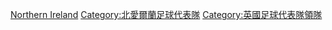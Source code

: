 [[Category:國家足球隊主教練|Northern Ireland]]
[[Category:北愛爾蘭足球代表隊|Category:北愛爾蘭足球代表隊]]
[[Category:英國足球代表隊領隊|Category:英國足球代表隊領隊]]